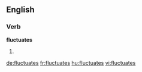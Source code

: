 ==English==

===Verb===
'''fluctuates'''

# {{third-person singular of|fluctuate}}

[[de:fluctuates]]
[[fr:fluctuates]]
[[hu:fluctuates]]
[[vi:fluctuates]]